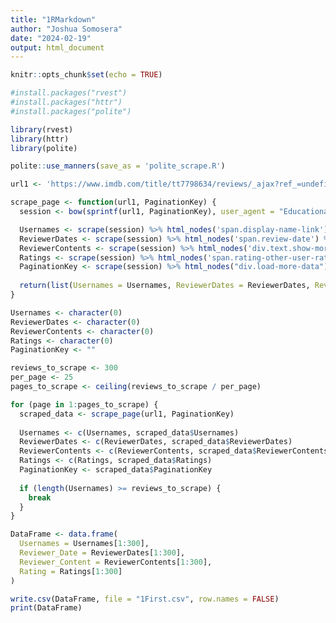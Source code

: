 ```yaml
---
title: "1RMarkdown"
author: "Joshua Somosera"
date: "2024-02-19"
output: html_document
---
```


```r
knitr::opts_chunk$set(echo = TRUE)
```
```r
#install.packages("rvest")
#install.packages("httr")
#install.packages("polite")

library(rvest)
library(httr)
library(polite)

```

```r
polite::use_manners(save_as = 'polite_scrape.R')

url1 <- 'https://www.imdb.com/title/tt7798634/reviews/_ajax?ref_=undefined&paginationKey=%s'

scrape_page <- function(url1, PaginationKey) {
  session <- bow(sprintf(url1, PaginationKey), user_agent = "Educational")

  Usernames <- scrape(session) %>% html_nodes('span.display-name-link') %>% html_text()
  ReviewerDates <- scrape(session) %>% html_nodes('span.review-date') %>% html_text()
  ReviewerContents <- scrape(session) %>% html_nodes('div.text.show-more__control') %>% html_text()
  Ratings <- scrape(session) %>% html_nodes('span.rating-other-user-rating') %>% html_text()
  PaginationKey <- scrape(session) %>% html_nodes("div.load-more-data") %>% html_attr("data-key")
  
  return(list(Usernames = Usernames, ReviewerDates = ReviewerDates, ReviewerContents = ReviewerContents, Ratings = Ratings, PaginationKey = PaginationKey))
}
```

```r
Usernames <- character(0)
ReviewerDates <- character(0)
ReviewerContents <- character(0)
Ratings <- character(0)
PaginationKey <- ""
```
```r
reviews_to_scrape <- 300
per_page <- 25
pages_to_scrape <- ceiling(reviews_to_scrape / per_page)

for (page in 1:pages_to_scrape) {
  scraped_data <- scrape_page(url1, PaginationKey)
  
  Usernames <- c(Usernames, scraped_data$Usernames)
  ReviewerDates <- c(ReviewerDates, scraped_data$ReviewerDates)
  ReviewerContents <- c(ReviewerContents, scraped_data$ReviewerContents)
  Ratings <- c(Ratings, scraped_data$Ratings)
  PaginationKey <- scraped_data$PaginationKey
  
  if (length(Usernames) >= reviews_to_scrape) {
    break
  }
}
```

```r
DataFrame <- data.frame(
  Usernames = Usernames[1:300],
  Reviewer_Date = ReviewerDates[1:300],
  Reviewer_Content = ReviewerContents[1:300],
  Rating = Ratings[1:300]
)

```

```r
write.csv(DataFrame, file = "1First.csv", row.names = FALSE)
print(DataFrame)
```
